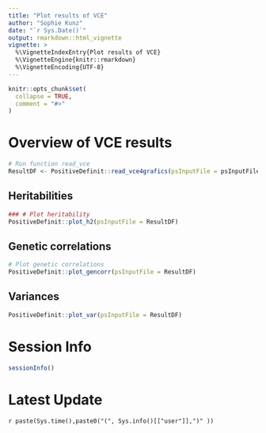 ```yaml
---
title: "Plot results of VCE"
author: "Sophie Kunz"
date: "`r Sys.Date()`"
output: rmarkdown::html_vignette
vignette: >
  %\VignetteIndexEntry{Plot results of VCE}
  %\VignetteEngine{knitr::rmarkdown}
  %\VignetteEncoding{UTF-8}
---
```


```r
knitr::opts_chunk$set(
  collapse = TRUE,
  comment = "#>"
)
```

# Overview of VCE results
```r
# Run function read_vce
ResultDF <- PositiveDefinit::read_vce4grafics(psInputFile = psInputFile)
```

## Heritabilities
```r
### # Plot heritability
PositiveDefinit::plot_h2(psInputFile = ResultDF)
```


## Genetic correlations
```r
# Plot genetic correlations
PositiveDefinit::plot_gencorr(psInputFile = ResultDF)
```

## Variances
```r
PositiveDefinit::plot_var(psInputFile = ResultDF)
```


# Session Info
```r
sessionInfo()
```

# Latest Update
`r paste(Sys.time(),paste0("(", Sys.info()[["user"]],")" ))`
